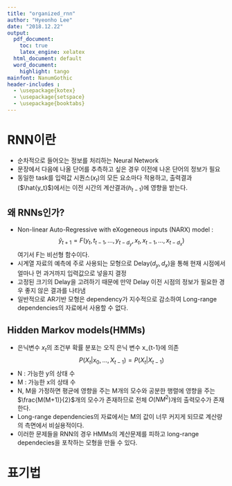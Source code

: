 ```yaml
---
title: "organized_rnn"
author: "Hyeonho Lee"
date: "2018.12.22"
output:
  pdf_document:
    toc: true
    latex_engine: xelatex
  html_document: default
  word_document:
    highlight: tango
mainfont: NanumGothic
header-includes :
  - \usepackage{kotex}
  - \usepackage{setspace}
  - \usepackage{booktabs}
---
```


\newpage
# RNN이란
- 순차적으로 들어오는 정보를 처리하는 Neural Network
- 문장에서 다음에 나올 단어를 추측하고 싶은 경우 이전에 나온 단어의 정보가 필요
- 동일한 task를 입력값 시퀀스($x_t$)의 모든 요소마다 적용하고, 출력결과 ($\hat{y_t}$)에서는 이전 시간의 계산결과($h_{t-1}$)에 영향을 받는다.

## 왜 RNNs인가?
- Non-linear Auto-Regressive with eXogeneous inputs (NARX) model : \
$$\hat{y}_{t+1}=F(y_t, t_{t-1}, ..., y_{t-d_y}, x_t, x_{t-1}, ..., x_{t-d_x})$$
여기서 F는 비선형 함수이다.
- 시계열 자료의 예측에 주로 사용되는 모형으로 Delay($d_y, d_x$)을 통해 현재 시점에서 얼마나 먼 과거까지 입력값으로 넣을지 결정
- 고정된 크기의 Delay을 고려하기 때문에 만약 Delay 이전 시점의 정보가 필요한 경우 좋지 않은 결과를 나타냄
- 일반적으로 AR기반 모형은 dependency가 지수적으로 감소하여 Long-range dependencies의 자료에서 사용할 수 없다.

## Hidden Markov models(HMMs)
- 은닉변수 $x_t$의 조건부 확률 분포는 오직 은닉 변수 x_{t-1}에 의존
$$P(X_t|x_0, ..., X_{t-1})=P(X_t|X_{t-1})$$
- N : 가능한 y의 상태 수
- M : 가능한 x의 상태 수
- N, M을 가정하면 평균에 영향을 주는 M개의 모수와 공분한 행렬에 영향을 주는 $\frac{M(M+1)}{2}$개의 모수가 존재하므로 전체 $O(NM^2)$개의 출력모수가 존재한다.
- Long-range dependencies의 자료에서는 M의 값이 너무 커지게 되므로 계산량의 측면에서 비실용적이다.\
- 이러한 문제들을 RNN의 경우 HMMs의 계산문제를 피하고 long-range dependecies을 포착하는 모형을 만들 수 있다.

# 표기법




















